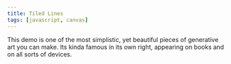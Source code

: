 ```yaml
---
title: Tiled Lines
tags: [javascript, canvas]
---
```


This demo is one of the most simplistic, yet beautiful pieces of generative art you can make. Its kinda famous in its own right, appearing on books and on all sorts of devices.